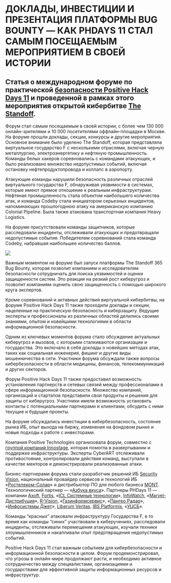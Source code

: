 # ДОКЛАДЫ, ИНВЕСТИЦИИ И ПРЕЗЕНТАЦИЯ ПЛАТФОРМЫ BUG BOUNTY --- КАК PHDAYS 11 СТАЛ САМЫМ ПОСЕЩАЕМЫМ МЕРОПРИЯТИЕМ В СВОЕЙ ИСТОРИИ

## Статья о международном форуме по практической [безопасности Positive Hack Days 11](https://www.phdays.com/ru/) и проведенной в рамках этого мероприятия открытой кибербитве [The Standoff](https://standoff365.com/).

Форум стал самым посещаемым в своей истории, с более чем 130 000 онлайн-зрителями и 10 000 посетителями оффлайн-площадки в Москве. На форуме прошли доклады, секции, конкурсы и другие мероприятия. Основное внимание было уделено The Standoff, которая представляла виртуальное государство F с несколькими отраслями, включая черную металлургию, электроэнергетику и нефтяную промышленность. Команды белых хакеров соревновались с командами атакующих, и было реализовано множество недопустимых событий, включая остановку нефтепродуктопровода и коллапс в аэропорту.

Атакующие команды нарушили безопасность различных отраслей виртуального государства F, обнаруживая уязвимости в системах, которые имеют прямое отношение к реальным инфраструктурам. Нефтяная промышленность стала объектом наибольшего количества атак, и команда Codeby стала инициатором серьезных инцидентов, напоминающих прошлогоднюю атаку на американскую компанию Colonial Pipeline. Была также атакована транспортная компания Heavy Logistics.

На форуме присутствовали команды защитников, которые расследовали инциденты, отслеживали атакующих и предотвращали недопустимые события. Победителем соревнований стала команда Codeby, набравшая наибольшее количество баллов.

![](images/image-1319043616.png)

Важным моментом на форуме был запуск платформы The Standoff 365 Bug Bounty, которая позволит компаниям и исследователям безопасности сотрудничать для поиска уязвимостей и оценки защищенности систем. Это реакция на резкий рост киберугроз и позволит компаниям оценить свою защищенность с помощью широкого круга экспертов.

Кроме соревнований и активных действий виртуальной кибербитвы, на форуме Positive Hack Days 11 также проходили доклады и секции, нацеленные на практическую безопасность и киберзащиту. Ведущие эксперты и профессионалы из различных областей делились своими знаниями, опытом и новейшими технологиями в области информационной безопасности.

Одним из ключевых моментов форума стало обсуждение актуальных киберугроз и вызовов, с которыми сталкиваются организации и государства. Это включало в себя доклады о новейших методах атак, таких как социальная инженерия, фишинг и другие виды мошенничества в сети. Участники форума обсуждали также вопросы кибербезопасности в области медицины, финансов, телекоммуникаций и других секторов.

Форум Positive Hack Days 11 также предоставил возможность установления партнерств и сетевых связей между профессионалами в сфере информационной безопасности. Множество компаний, организаций и стартапов представили свои продукты и решения для защиты от киберугроз. Участники имели возможность установить контакты с потенциальными партнерами и клиентами, обсудить с ними текущие и будущие проекты.

На форуме обсуждались инвестиции в кибербезопасность, состояние рынка ИБ, опыт выхода на биржу, изменения на фондовом рынке и новые подходы к работе с инвесторами.

Компания Positive Technologies организовала форум, совместно с [группой компаний Innostage](https://innostage-group.ru/), которая помогла в развертывании и поддержке инфраструктуры. Эксперты CyberART отслеживали противостояние, контролировали действия команд, выступали в качестве менторов и демонстрировали реализованные атаки.

Бизнес-партнерами форума стали разработчик решений ИБ [Security Vision](https://www.securityvision.ru/), национальный провайдер сервисов и технологий ИБ «[Ростелеком-Солар](https://rt-solar.ru/)» и дистрибьютор ПО для любого бизнеса [MONT](https://www.mont.com/ru-ru). Технологический партнер --- «[Азбука вкуса](https://av.ru/)». Партнеры PHDays 11 --- компании [Axoft](https://axoft.ru/), [Fortis](https://fortis.ru/), «[ICL Cистемные технологии](https://www.icl.ru/)», [InfoWatch](https://www.infowatch.ru/), «[Marvel-Дистрибуция](https://www.marvel.ru/)», [R-Vision](https://rvision.ru/), «[Газинформсервис](https://www.gaz-is.ru/)», «[Пангео Радар](https://pangeoradar.ru/)», «[Инфосистемы Джет](https://jet.su/)», [Liberum Veritas](http://www.liberumnavitas.com/), [IBS Platformix](https://platformix.ru/), «[УЦСБ](https://www.ussc.ru/)».

Команды "красных" атаковали инфраструктуру Государства F, в то время как команды "синих" участвовали в киберучениях, расследовали инциденты, отслеживали перемещения атакующих, изучали техники злоумышленников и накапливали опыт предотвращения недопустимых событий.

Positive Hack Days 11 стал важным событием для кибербезопасности и информационной безопасности в целом. Форум продемонстрировал, что угрозы в онлайн-мире продолжают расти, и необходимо активное сотрудничество между специалистами, организациями и государствами для эффективной защиты информационных ресурсов и инфраструктур.
